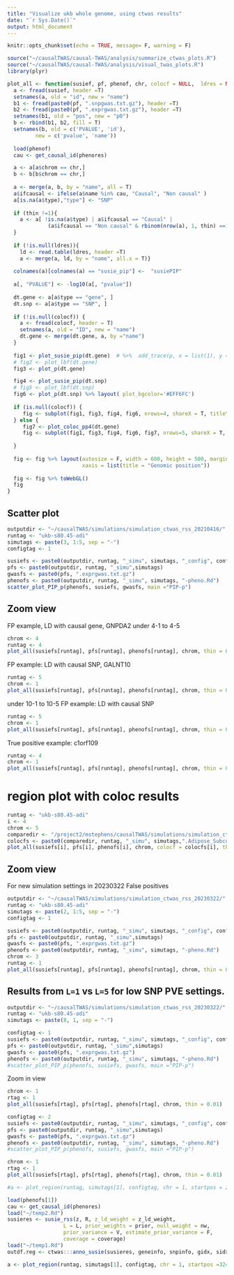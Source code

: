 ```yaml
---
title: "Visualize ukb whole genome, using ctwas results"
date: "`r Sys.Date()`"
output: html_document
---
```


```r
knitr::opts_chunk$set(echo = TRUE, message= F, warning = F)
```

```r
source("~/causalTWAS/causal-TWAS/analysis/summarize_ctwas_plots.R")
source("~/causalTWAS/causal-TWAS/analysis/visual_twas_plots.R")
library(plyr)

plot_all <- function(susief, pf, phenof, chr, colocf = NULL,  ldres = NULL, thin = 1){
  a <- fread(susief, header =T)
  setnames(a, old = "id", new = "name")
  b1 <- fread(paste0(pf, ".snpgwas.txt.gz"), header =T)
  b2 <- fread(paste0(pf, ".exprgwas.txt.gz"), header =T)
  setnames(b1, old = "pos", new = "p0")
  b <- rbind(b1, b2, fill = T)
  setnames(b, old = c('PVALUE', 'id'),
         new = c('pvalue', 'name'))
  
  load(phenof)
  cau <- get_causal_id(phenores)

  a <- a[a$chrom == chr,]
  b <- b[b$chrom == chr,]
  
  a <- merge(a, b, by = "name", all = T)
  a$ifcausal <- ifelse(a$name %in% cau, "Causal", "Non causal" )
  a[is.na(a$type),"type"] <- "SNP"
  
  if (thin !=1){
    a <- a[ !is.na(a$type) | a$ifcausal == "Causal" | 
             (a$ifcausal == "Non causal" & rbinom(nrow(a), 1, thin) ==1)]
  }
  
  if (!is.null(ldres)){
    ld <- read.table(ldres, header =T)
    a <- merge(a, ld, by = "name", all.x = T)}
  
  colnames(a)[colnames(a) == "susie_pip"] <-  "susiePIP"
  
  a[, "PVALUE"] <- -log10(a[, "pvalue"])
  
  dt.gene <- a[a$type == "gene", ]
  dt.snp <- a[a$type == "SNP", ]
  
  if (!is.null(colocf)) {
    a <- fread(colocf, header = T)
    setnames(a, old = "ID", new = "name")
    dt.gene <- merge(dt.gene, a, by ="name")
  }
  
  fig1 <- plot_susie_pip(dt.gene)  # %>%  add_trace(p, x = list(1), y = list(1), name = " ", showlegend = F)
  # fig2 <- plot_lbf(dt.gene)
  fig3 <- plot_p(dt.gene) 

  fig4 <- plot_susie_pip(dt.snp)
  # fig5 <- plot_lbf(dt.snp) 
  fig6 <- plot_p(dt.snp) %>% layout( plot_bgcolor='#EFF6FC')
  
  if (is.null(colocf)) {
     fig <- subplot(fig1, fig3, fig4, fig6, nrows=4, shareX = T, titleY = T)
  } else {
     fig7 <- plot_coloc_pp4(dt.gene)
     fig <- subplot(fig1, fig3, fig4, fig6, fig7, nrows=5, shareX = T, titleY = T)
     
  }
  
  fig <- fig %>% layout(autosize = F, width = 600, height = 500, margin = 0.02,
                        xaxis = list(title = "Genomic position"))
  
  fig <- fig %>% toWebGL()
  fig
}
```

## Scatter plot

```r
outputdir <- "~/causalTWAS/simulations/simulation_ctwas_rss_20210416/"
runtag <- "ukb-s80.45-adi"
simutags <- paste(3, 1:5, sep = "-")
configtag <- 1

susiefs <- paste0(outputdir, runtag, "_simu", simutags, "_config", configtag, ".susieIrss.txt")
pfs <- paste0(outputdir, runtag, "_simu",simutags)
gwasfs <- paste0(pfs, ".exprgwas.txt.gz")
phenofs <- paste0(outputdir, runtag, "_simu", simutags, "-pheno.Rd")
scatter_plot_PIP_p(phenofs, susiefs, gwasfs, main ="PIP-p")
```

## Zoom view
FP example, LD with causal gene, GNPDA2
under 4-1 to 4-5
```r
chrom <- 4
runtag <- 4
plot_all(susiefs[runtag], pfs[runtag], phenofs[runtag], chrom, thin = 0.01)
```

FP example: LD with causal SNP, GALNT10
```r
runtag <- 5
chrom <- 1
plot_all(susiefs[runtag], pfs[runtag], phenofs[runtag], chrom, thin = 0.01)
```

under 10-1 to 10-5
FP example: LD with causal SNP
```r
runtag <- 5
chrom <- 1
plot_all(susiefs[runtag], pfs[runtag], phenofs[runtag], chrom, thin = 0.01)
```

True positive example: c1orf109
```r
runtag <- 4
chrom <- 1
plot_all(susiefs[runtag], pfs[runtag], phenofs[runtag], chrom, thin = 0.01)
```

# region plot with coloc results
```r
runtag <- "ukb-s80.45-adi"
i <- 4
chrom <- 5
comparedir <- "/project2/mstephens/causalTWAS/simulations/simulation_ctwas_rss_20210416_compare/"
colocfs <- paste0(comparedir, runtag, "_simu", simutags,".Adipose_Subcutaneous.coloc.result")
plot_all(susiefs[i], pfs[i], phenofs[i], chrom, colocf = colocfs[i], thin = 0.01)
```
## Zoom view
For new simulation settings in 20230322
False positives
```r
outputdir <- "~/causalTWAS/simulations/simulation_ctwas_rss_20230322/"
runtag <- "ukb-s80.45-adi"
simutags <- paste(2, 1:5, sep = "-")
configtag <- 1

susiefs <- paste0(outputdir, runtag, "_simu", simutags, "_config", configtag, ".susieIrss.txt")
pfs <- paste0(outputdir, runtag, "_simu",simutags)
gwasfs <- paste0(pfs, ".exprgwas.txt.gz")
phenofs <- paste0(outputdir, runtag, "_simu", simutags, "-pheno.Rd")
chrom <- 3
runtag <- 1
plot_all(susiefs[runtag], pfs[runtag], phenofs[runtag], chrom, thin = 0.01)
```

## Results from `L=1` vs `L=5` for low SNP PVE settings.

```r
outputdir <- "~/causalTWAS/simulations/simulation_ctwas_rss_20230322/"
runtag <- "ukb-s80.45-adi"
simutags <- paste(8, 1, sep = "-")

configtag <- 1
susiefs <- paste0(outputdir, runtag, "_simu", simutags, "_config", configtag, ".susieIrss.txt")
pfs <- paste0(outputdir, runtag, "_simu",simutags)
gwasfs <- paste0(pfs, ".exprgwas.txt.gz")
phenofs <- paste0(outputdir, runtag, "_simu", simutags, "-pheno.Rd")
#scatter_plot_PIP_p(phenofs, susiefs, gwasfs, main ="PIP-p")
```
Zoom in view
```r
chrom <- 1
rtag <- 1
plot_all(susiefs[rtag], pfs[rtag], phenofs[rtag], chrom, thin = 0.01)
```
```r
configtag <- 2
susiefs <- paste0(outputdir, runtag, "_simu", simutags, "_config", configtag, ".susieIrss.txt")
pfs <- paste0(outputdir, runtag, "_simu",simutags)
gwasfs <- paste0(pfs, ".exprgwas.txt.gz")
phenofs <- paste0(outputdir, runtag, "_simu", simutags, "-pheno.Rd")
#scatter_plot_PIP_p(phenofs, susiefs, gwasfs, main ="PIP-p")

chrom <- 1
rtag <- 1
plot_all(susiefs[rtag], pfs[rtag], phenofs[rtag], chrom, thin = 0.01)
```


```r
#a <- plot_region(runtag, simutags[1], configtag, chr = 1, startpos = 222230220 , endpos = 224938520 ,  plot_ceqtl = T, rerun_ctwas = T)

load(phenofs[1])
cau <- get_causal_id(phenores)
load("~/temp2.Rd")
susieres <- susie_rss(z, R, z_ld_weight = z_ld_weight, 
                  L = L, prior_weights = prior, null_weight = nw, 
                  prior_variance = V, estimate_prior_variance = F, 
                  coverage = coverage)
load("~/temp1.Rd")
outdf.reg <- ctwas:::anno_susie(susieres, geneinfo, snpinfo, gidx, sidx , 1, 1) 

a <- plot_region(runtag, simutags[1], configtag, chr = 1, startpos =32438685 , endpos = 34799758,  plot_ceqtl = T, rerun_ctwas = T)

```
